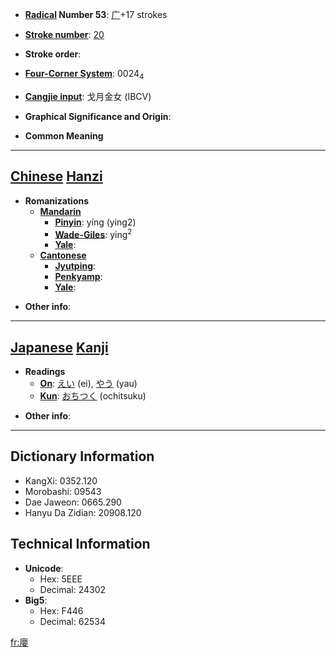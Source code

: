 * '''[[Wiktionary:Chinese radical index| Radical]] Number 53''': [[Wiktionary:Chinese radical index 广|广]]+17 strokes

* '''[[Wiktionary:Chinese total strokes index|Stroke number]]''': [[Wiktionary:Chinese total strokes index 20|20]]

* '''Stroke order''': 

* '''[[Wiktionary:Chinese four corner index|Four-Corner System]]''': 0024<sub>4</sub>

* '''[[Wiktionary:Chinese Cangjie index|Cangjie input]]''': 戈月金女 (IBCV)

* '''Graphical Significance and Origin''': 

* '''Common Meaning'''

----

== [[Chinese]] [[Hanzi]] ==

* '''Romanizations'''
** '''[[Mandarin]]'''
*** '''[[Pinyin]]''': yíng (ying2)
*** '''[[Wade-Giles]]''': ying<sup>2</sup>
*** '''[[Yale]]''': 
** '''[[Cantonese]]'''
*** '''[[Jyutping]]''':
*** '''[[Penkyamp]]''': 
*** '''[[Yale]]''': 

* '''Other info''': 

----

== [[Japanese]] [[Kanji]] ==

* '''Readings'''
** '''[[On]]''': [[えい]] (ei), [[やう]] (yau)
** '''[[Kun]]''': [[おちつく]] (ochitsuku)

* '''Other info''':  

----

== Dictionary Information ==

* KangXi: 0352.120
* Morobashi: 09543
* Dae Jaweon: 0665.290
* Hanyu Da Zidian: 20908.120

== Technical Information ==

* '''Unicode''':
** Hex: 5EEE
** Decimal: 24302
* '''Big5''':
** Hex: F446
** Decimal: 62534

[[fr:廮]]